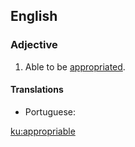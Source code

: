 ==English==

===Adjective===
{{en-adj}}

# {{lb|en|legal}} Able to be [[appropriate]]d.

====Translations====
{{trans-top|able to be appropriated}}
* Portuguese: {{t|pt|apropriável}}
{{trans-mid}}
{{trans-bottom}}

[[ku:appropriable]]